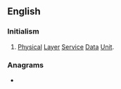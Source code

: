 ==English==

===Initialism===
{{rfc-header|lang=en|Initialism}}
{{head|en|initialism}}

# {{lb|en|telecommunication}} [[physical|Physical]] [[layer|Layer]] [[service|Service]] [[data|Data]] [[unit|Unit]].

===Anagrams===
* {{anagrams|en|a=dpsu|Dsup|PDUs|UDPs|dups|puds|spud}}